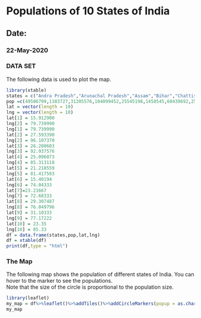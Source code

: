 Populations of 10 States of India
=============================================
## Date:  
### 22-May-2020  

### DATA SET  

The following data is used to plot the map.  
```{r,echo = F,results = "asis"}
library(xtable)
states = c("Andra Pradesh","Arunachal Pradesh","Assam","Bihar","Chattisgarh","Goa","Gujarat","Haryana","HP","Jharkhand")
pop =c(49506799,1383727,31205576,104099452,25545198,1458545,60439692,25351462,6864602,32988134)
lat = vector(length = 10)
lng = vector(length = 10)
lat[1] = 15.912900
lng[2] = 79.739990
lng[1] = 79.739990
lat[2] = 27.593390
lng[2] = 96.107370
lat[3] = 26.200603
lng[3] = 92.937576
lat[4] = 25.096073
lng[4] = 85.313118
lat[5] = 21.218559
lng[5] = 81.417503
lat[6] = 15.40194
lng[6] = 74.04333
lat[7]=23.21667
lng[7] = 72.68333
lat[8] = 29.307487
lng[8] = 76.049796
lat[9] = 31.10333
lng[9] = 77.17222
lat[10] = 23.35
lng[10] = 85.33
df = data.frame(states,pop,lat,lng)
df = xtable(df)
print(df,type = "html")
```

### The Map  

The following map shows the population of different states of India. You can hover to the marker to see the populations.  
Note that the size of the circle is proportional to the population size.  
```{r,echo = F,message=F}
library(leaflet)
my_map = df%>%leaflet()%>%addTiles()%>%addCircleMarkers(popup = as.character(df$pop),clusterOptions = markerClusterOptions(),color = "red",radius = sqrt(sqrt(df$pop/100)),weight = 1)
my_map
```

